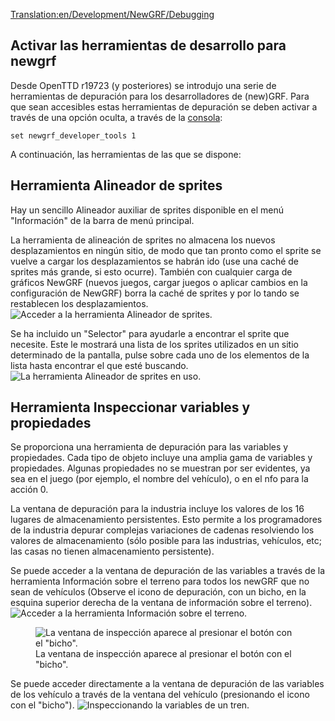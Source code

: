 [[Translation:en/Development/NewGRF/Debugging]]
{{es/Manual/Tabla de contenido}}

{{es/Disponibilidad|1.1}}

== Activar las herramientas de desarrollo para newgrf ==
Desde OpenTTD r19723 (y posteriores) se introdujo una serie de herramientas de depuración para los desarrolladores de (new)GRF. Para que sean accesibles estas herramientas de depuración se deben activar a través de una opción oculta, a través de la [[es/Manual/Consola|consola]]:
<pre>
set newgrf_developer_tools 1
</pre>

A continuación, las herramientas de las que se dispone:

==Herramienta Alineador de sprites==
Hay un sencillo Alineador auxiliar de sprites disponible en el menú "Información" de la barra de menú principal.

La herramienta de alineación de sprites no almacena los nuevos desplazamientos en ningún sitio, de modo que tan pronto como el sprite se vuelve a cargar los desplazamientos se habrán ido (use una caché de sprites más grande, si esto ocurre). También con cualquier carga de gráficos NewGRF (nuevos juegos, cargar juegos o aplicar cambios en la configuración de NewGRF) borra la caché de sprites y por lo tando se restablecen los desplazamientos.
[[File:es/Development/NewGRF/Sprite aligner 1.png|frame|none|Acceder a la herramienta Alineador de sprites.]]

Se ha incluido un "Selector" para ayudarle a encontrar el sprite que necesite. Este le mostrará una lista de los sprites utilizados en un sitio determinado de la pantalla, pulse sobre cada uno de los elementos de la lista hasta encontrar el que esté buscando.
[[File:es/Development/NewGRF/Sprite aligner 2.png|frame|none|La herramienta Alineador de sprites en uso.]]

== Herramienta Inspeccionar variables y propiedades ==
Se proporciona una herramienta de depuración para las variables y propiedades. Cada tipo de objeto incluye una amplia gama de variables y propiedades. Algunas propiedades no se muestran por ser evidentes, ya sea en el juego (por ejemplo, el nombre del vehículo), o en el nfo para la acción 0.

La ventana de depuración para la industria incluye los valores de los 16 lugares de almacenamiento persistentes. Esto permite a los programadores de la industria depurar complejas variaciones de cadenas resolviendo los valores de almacenamiento (sólo posible para las industrias, vehículos, etc; las casas no tienen almacenamiento persistente).

Se puede acceder a la ventana de depuración de las variables a través de la herramienta Información sobre el terreno para todos los newGRF que no sean de vehículos (Observe el icono de depuración, con un bicho, en la esquina superior derecha de la ventana de información sobre el terreno).
[[File:es/Development/NewGRF/Variable debug1.png|frame|none|Acceder a la herramienta Información sobre el terreno.]]

[[File:es/Development/NewGRF/Variable debug2.png|frame|none|La ventana de inspección aparece al presionar el botón con el "bicho".]]

Se puede acceder directamente a la ventana de depuración de las variables de los vehículo a través de la ventana del vehículo (presionando el icono con el "bicho").
[[File:es/Development/NewGRF/Vehicle debug.png|frame|none|Inspeccionando la variables de un tren.]]

